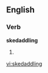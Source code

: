 ==English==

===Verb===
'''skedaddling'''

# {{present participle of|[[skedaddle]]}}

[[vi:skedaddling]]